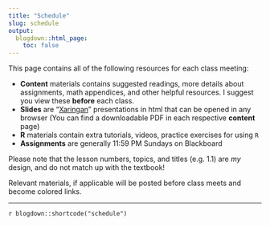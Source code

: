 ```yaml
---
title: "Schedule"
slug: schedule
output:
  blogdown::html_page:
    toc: false
---
```


This page contains all of the following resources for each class meeting: 

<ul class="icon-list">
  <li> <i class="fas fa-info-circle"></i> **Content** materials contains suggested readings, more details about assignments, math appendices, and other helpful resources. I suggest you view these **before** each class.</li>
  <li> <i class="fas fa-chalkboard-teacher"></i> **Slides** are "[Xaringan](https://github.com/yihui/xaringan)" presentations in html that can be opened in any browser (You can find a downloadable PDF in each respective **content** page)</li>
  <li><i class="fas fa-registered"></i> **R** materials contain extra tutorials, videos, practice exercises for using `R`</li>
  <li><i class="fas fa-laptop-code"></i> **Assignments** are generally 11:59 PM Sundays on Blackboard</li>
</ul>

Please note that the lesson numbers, topics, and titles (e.g. 1.1) are *my* design, and do not match up with the textbook!

Relevant materials, if applicable will be posted before class meets and become colored links.

---

`r blogdown::shortcode("schedule")`
